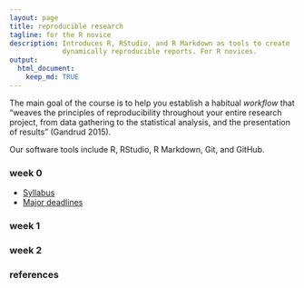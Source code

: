 ```yaml
---
layout: page
title: reproducible research
tagline: for the R novice
description: Introduces R, RStudio, and R Markdown as tools to create
             dynamically reproducible reports. For R novices. 
output: 
  html_document:
    keep_md: TRUE
---
```


The main goal of the course is to help you establish a habitual  *workflow* that "weaves the principles of reproducibility throughout your entire research project, from data gathering to the statistical analysis, and the presentation of results" (Gandrud 2015). 

Our software tools include R, RStudio, R Markdown, Git, and GitHub. 


### week 0 

- [Syllabus](pages/cm001_syllabus.html) 
- [Major deadlines](pages/cm002_deadlines.html)


### week 1


### week 2 

### references

